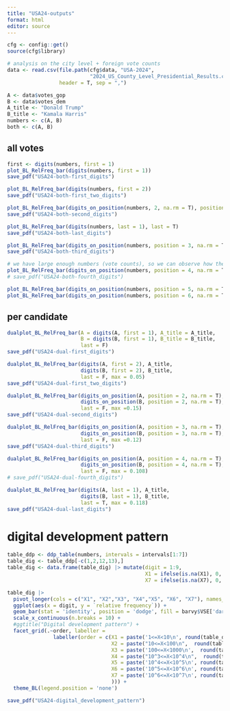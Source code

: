 ```yaml
---
title: "USA24-outputs"
format: html
editor: source
---
```


```r
cfg <- config::get()
source(cfg$library)

# analysis on the city level + foreign vote counts 
data <- read.csv(file.path(cfg$data, "USA-2024",
                           "2024_US_County_Level_Presidential_Results.csv"), 
                 header = T, sep = ",")

A <- data$votes_gop
B <- data$votes_dem 
A_title <- "Donald Trump"
B_title <- "Kamala Harris"
numbers <- c(A, B)
both <- c(A, B)
```


## all votes 

```r
first <- digits(numbers, first = 1)
plot_BL_RelFreq_bar(digits(numbers, first = 1))
save_pdf("USA24-both-first_digits")
```

```r
plot_BL_RelFreq_bar(digits(numbers, first = 2))
save_pdf("USA24-both-first_two_digits")
```

```r
plot_BL_RelFreq_bar(digits_on_position(numbers, 2, na.rm = T), position = 2)
save_pdf("USA24-both-second_digits")
```


```r
plot_BL_RelFreq_bar(digits(numbers, last = 1), last = T)
save_pdf("USA24-both-last_digits")
```


```r
plot_BL_RelFreq_bar(digits_on_position(numbers, position = 3, na.rm = T), position = 3)
save_pdf("USA24-both-third_digits")
```

```r
# we have large enough numbers (vote counts), so we can observe how the relative frequencies of the fourth digits comply with BL for the fourth position 
plot_BL_RelFreq_bar(digits_on_position(numbers, position = 4, na.rm = T), position = 4)
# save_pdf("USA24-both-fourth_digits")
```


```r
plot_BL_RelFreq_bar(digits_on_position(numbers, position = 5, na.rm = T), position = 5)
plot_BL_RelFreq_bar(digits_on_position(numbers, position = 6, na.rm = T), position = 6)
```

## per candidate

```r
dualplot_BL_RelFreq_bar(A = digits(A, first = 1), A_title = A_title, 
                        B = digits(B, first = 1), B_title = B_title, 
                        last = F)
save_pdf("USA24-dual-first_digits")
```


```r
dualplot_BL_RelFreq_bar(digits(A, first = 2), A_title, 
                        digits(B, first = 2), B_title, 
                        last = F, max = 0.05)
save_pdf("USA24-dual-first_two_digits")
```


```r
dualplot_BL_RelFreq_bar(digits_on_position(A, position = 2, na.rm = T), A_title, position = 2, 
                        digits_on_position(B, position = 2, na.rm = T), B_title, 
                        last = F, max =0.15)
save_pdf("USA24-dual-second_digits")
```

```r
dualplot_BL_RelFreq_bar(digits_on_position(A, position = 3, na.rm = T), A_title, position = 3, 
                        digits_on_position(B, position = 3, na.rm = T), B_title, 
                        last = F, max =0.12)
save_pdf("USA24-dual-third_digits")
```


```r
dualplot_BL_RelFreq_bar(digits_on_position(A, position = 4, na.rm = T), A_title, position = 4, 
                        digits_on_position(B, position = 4, na.rm = T), B_title, 
                        last = F, max = 0.108)
# save_pdf("USA24-dual-fourth_digits")
```


```r
dualplot_BL_RelFreq_bar(digits(A, last = 1), A_title, 
                        digits(B, last = 1), B_title, 
                        last = T, max = 0.118)
save_pdf("USA24-dual-last_digits")
```


# digital development pattern 
```r
table_ddp <- ddp_table(numbers, intervals = intervals[1:7]) 
table_dig <- table_ddp[-c(1,2,12,13),]
table_dig <- data.frame(table_dig) |> mutate(digit = 1:9, 
                                             X1 = ifelse(is.na(X1), 0, X1), 
                                             X7 = ifelse(is.na(X7), 0, X7))

table_dig |> 
  pivot_longer(cols = c("X1", "X2","X3", "X4","X5", "X6", "X7"), names_to = 'order', values_to = 'relative frequency') |> 
  ggplot(aes(x = digit, y = `relative frequency`)) + 
  geom_bar(stat = 'identity', position = 'dodge', fill = barvy$VSE['darkpink']) + 
  scale_x_continuous(n.breaks = 10) +
  #ggtitle("Digital development pattern") + 
  facet_grid(.~order, labeller = 
               labeller(order = c(X1 = paste('1<=X<10\n', round(table_ddp[13,1],2), "%"), 
                                  X2 = paste("10<=X<100\n",  round(table_ddp[13,2],2), "%"),
                                  X3 = paste('100<=X<1000\n',  round(table_ddp[13,3],2), "%"),
                                  X4 = paste("10^3<=X<10^4\n",  round(table_ddp[13,4],2), "%"),
                                  X5 = paste('10^4<=X<10^5\n', round(table_ddp[13,5],2), "%"), 
                                  X6 = paste('10^5<=X<10^6\n', round(table_ddp[13,6],2), "%"), 
                                  X7 = paste('10^6<=X<10^7\n', round(table_ddp[13,6],2), "%")
                                  ))) + 
  theme_BL(legend.position = 'none') 

save_pdf("USA24-digital_development_pattern")

```

